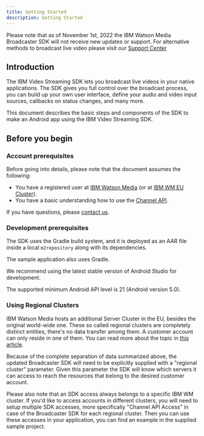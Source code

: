 ```yaml
---
title: Getting Started
description: Getting Started
---
```


<InlineNotification kind="warning">

Please note that as of November 1st, 2022 the IBM Watson Media Broadcaster SDK will not receive new updates or support. For alternative methods to broadcast live video please visit our [Support Center](https://support.video.ibm.com/hc/en-us/categories/200545448-Broadcasting-on-IBM-Watson-Media)

</InlineNotification>

## Introduction

The IBM Video Streaming SDK lets you broadcast live videos in your native applications. The SDK gives you full control over the broadcast process, you can build up your own user interface, define your audio and video input sources, callbacks on status changes, and many more.

This document describes the basic steps and components of the SDK to make an Android app using the IBM Video Streaming SDK.

## Before you begin

### Account prerequisites
Before going into details, please note that the document assumes the following:
*  You have a registered user at [IBM Watson Media] (or at [IBM WM EU Cluster]).
*  You have a basic understanding how to use the [Channel API][Channel API Documentation].

If you have questions, please [contact us].

### Development prerequisites

The SDK uses the Gradle build system, and it is deployed as an AAR file inside a local `m2repository` along with its dependencies.

The sample application also uses Gradle.

We recommend using the latest stable version of Android Studio for development.

The supported minimum Android API level is 21 (Android version 5.0).

### Using Regional Clusters

IBM Watson Media hosts an additional Server Cluster in the EU, besides the original world-wide one.
These so called regional clusters are completely distinct entities, there's no data transfer among them. A customer account can only reside in one of them.
You can read more about the topic in [this article](https://blog.video.ibm.com/streaming-product-updates/server-cluster-in-europe-for-streaming-video/).

Because of the complete separation of data summarized above, the updated Broadcaster SDK will need to be explicitly supplied with a "regional cluster" parameter.
Given this parameter the SDK will know which servers it can access to reach the resources that belong to the desired customer account.

Please also note that an SDK access always belongs to a specific IBM WM cluster. If you'd like to access accounts in different clusters,
you will need to setup multiple SDK accesses, more specifically "Channel API Access" in case of the Broadcaster SDK for each regional cluster.
Then you can use these accesses in your application, you can find an example in the supplied sample project.

[IBM Watson Media]: http://video.ibm.com/
[IBM WM EU Cluster]: http://eu.video.ibm.com/
[Channel API Documentation]: https://developers.video.ibm.com/channel-api-basic-channel-management "IBM Video Streaming Channel API"
[contact us]: https://video.ibm.com/enterprise-video/contact
